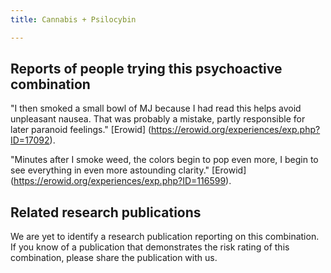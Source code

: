 ---
title: Cannabis + Psilocybin

---

## Reports of people trying this psychoactive combination

"I then smoked a small bowl of MJ because I had read this helps avoid unpleasant nausea. That was probably a mistake, partly responsible for later paranoid feelings." [Erowid] (https://erowid.org/experiences/exp.php?ID=17092).

"Minutes after I smoke weed, the colors begin to pop even more, I begin to see everything in even more astounding clarity." [Erowid] (https://erowid.org/experiences/exp.php?ID=116599).

## Related research publications

We are yet to identify a research publication reporting on this combination. If you know of a publication that demonstrates the risk rating of this combination, please share the publication with us.




